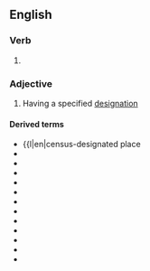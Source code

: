 ==English==

===Verb===
{{head|en|verb form}}

# {{en-past of|designate}}

===Adjective===
{{en-adj|-}}

# Having a specified [[designation]]

====Derived terms====
* {{l|en|census-designated place
* {{l|en|designated agent}}
* {{l|en|designated driver}}
* {{l|en|designated hitter}}
* {{l|en|designated marksman}}
* {{l|en|designated milk}}
* {{l|en|designated patient}}
* {{l|en|designated person}}
* {{l|en|designated runner}}
* {{l|en|designated service}}
* {{l|en|designated survivor}}
* {{l|en|designated value}}
* {{l|en|designated volume}}